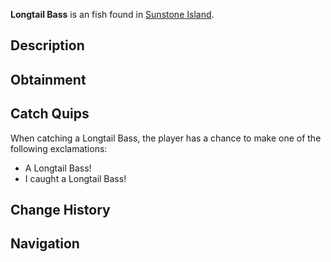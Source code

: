 {{FishInfobox
|image          = Longtail Bass.png
|rarity         = Uncommon
|sea            = First Sea
|location       = [[Sunstone Island]]
|sublocation    = 
|sources        = Carbon Crate, Fish Barrel, Fishing Rod
|radar_location = 
|xp             = 70
|weather        = Foggy
|time           = 
|season         = Spring, Summer
|bait           = Shrimp
|base_weight    = 4
|base_value     = 120
|weight_range   = 2
|base_chance    = 50
|base_resil     = 70
}}
'''Longtail Bass''' is an {{Rarity|Uncommon}} fish found in [[Sunstone Island]].

== Description ==
{{Description|The Longtail Bass is a striking species known for its elongated tail fin and vibrant coloration. It can be found all over the ocean, and is also a common catch of Sunstone Island!|Bestiary Entry}}

== Obtainment ==
{{Description|Found in open ocean water and in Sunstone.|Bestiary Hint}}
{{Fish Availability|
Sunstone Island
|top_rods      = 
Astralhook Rod\121108.88\238420.8;
Ethereal Prism Rod\115516.66\181844.43;
Rapid Rod\113692.09\103591.91;
Champions Rod\112692.11\80239.64;
Celestial Rod\111671.73\82879.29;
Training Rod\104592.09\167568.42;
Flimsy Rod\82527.36\77170.63;
Fortune Rod\64342.15\126667.08;
Leviathan's Fang Rod\108707.3\121787.89;
Depthseeker Rod\111512.49\85556.16;
No-Life Rod\110442.33\110442.33;
Avalanche Rod\110286.47\76707.57;
Seraphic Rod\109589.38\109589.38;
Verdant Shear Rod\104855.28\93476.05;
Challenger's Rod\100384.62\100384.62;
Rod Of The Forgotten Fang\100079.54\100079.54;
Blazebringer Rod\95214.32\88158.6;
Zeus Rod\94535.5\93416.55;
Volcanic Rod\92311.45\70893.09;
Rod Of The Depths\90912.68\90912.68;
Trident Rod\89534.87\77770.24;
Free Spirit Rod\87681.53\77576.53;
Rod Of The Exalted One\85948.71\89441.64;
Steady Rod\54894.11\40707.62
|recommended   = Ethereal Prism Rod
}}

== Catch Quips ==
When catching a Longtail Bass, the player has a chance to make one of the following exclamations:
* A Longtail Bass!
* I caught a Longtail Bass!

== Change History ==
{{Change History|{{subst:Current Version}}}}

== Navigation ==
{{Fish Navbox|Sunstone Island}}